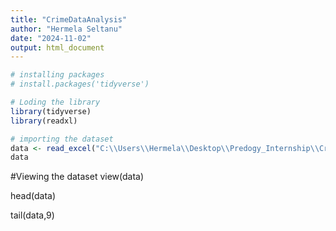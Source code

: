 ```yaml
---
title: "CrimeDataAnalysis"
author: "Hermela Seltanu"
date: "2024-11-02"
output: html_document
---
```


```r
# installing packages
# install.packages('tidyverse')

# Loding the library
library(tidyverse)
library(readxl)
```

```r

# importing the dataset
data <- read_excel("C:\\Users\\Hermela\\Desktop\\Predogy_Internship\\Crime_Data_from_2020_to_Present_up.xlsx")
data
```

#Viewing the dataset
view(data)

head(data)

tail(data,9)